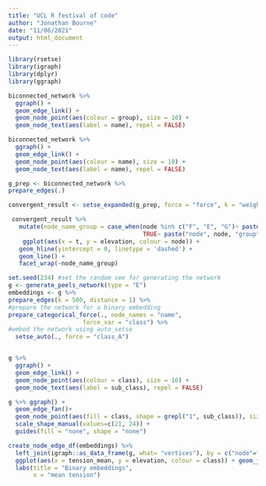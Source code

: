 ```yaml
---
title: "UCL R festival of code"
author: "Jonathan Bourne"
date: "11/06/2021"
output: html_document
---
```


```r
library(rsetse)
library(igraph)
library(dplyr)
library(ggraph)
```



```r

biconnected_network %>%
  ggraph() + 
  geom_edge_link() +
  geom_node_point(aes(colour = group), size = 10) +
  geom_node_text(aes(label = name), repel = FALSE)


```

```r
biconnected_network %>%
  ggraph() + 
  geom_edge_link() +
  geom_node_point(aes(colour = name), size = 10) +
  geom_node_text(aes(label = name), repel = FALSE)
```


```r

g_prep <- biconnected_network %>%
prepare_edges(.)

convergent_result <- setse_expanded(g_prep, force = "force", k = "weight", tstep = 0.001) 

 convergent_result %>% 
   mutate(node_name_group = case_when(node %in% c("F", "E", "G")~ paste("node", node, "group", "B"),
                                      TRUE~ paste("node", node, "group", "A"))) %>%
    ggplot(aes(x = t, y = elevation, colour = node)) + 
   geom_hline(yintercept = 0, linetype = 'dashed') +
   geom_line() + 
   facet_wrap(~node_name_group) 

```

```r

set.seed(234) #set the random see for generating the network
g <- generate_peels_network(type = "E")
embeddings <- g %>%
prepare_edges(k = 500, distance = 1) %>%
#prepare the network for a binary embedding
prepare_categorical_force(., node_names = "name",
                     force_var = "class") %>%
#embed the network using auto_setse
  setse_auto(., force = "class_A")


g %>%
  ggraph() + 
  geom_edge_link() +
  geom_node_point(aes(colour = class), size = 10) +
  geom_node_text(aes(label = sub_class), repel = FALSE)

g %>% ggraph() +
  geom_edge_fan()+
  geom_node_point(aes(fill = class, shape = grepl("1", sub_class)), size=6) +
  scale_shape_manual(values=c(21, 24)) +
  guides(fill = "none", shape = "none")

create_node_edge_df(embeddings) %>%
  left_join(igraph::as_data_frame(g, what= "vertices"), by = c("node"="name")) %>%
  ggplot(aes(x = tension_mean, y = elevation, colour = class)) + geom_jitter() +
  labs(title = "Binary embeddings",
       x = "mean tension")
```

